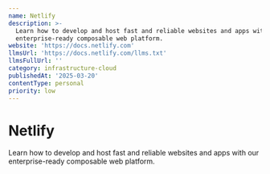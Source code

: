 ```yaml
---
name: Netlify
description: >-
  Learn how to develop and host fast and reliable websites and apps with our
  enterprise-ready composable web platform.
website: 'https://docs.netlify.com'
llmsUrl: 'https://docs.netlify.com/llms.txt'
llmsFullUrl: ''
category: infrastructure-cloud
publishedAt: '2025-03-20'
contentType: personal
priority: low
---
```


# Netlify

Learn how to develop and host fast and reliable websites and apps with our enterprise-ready composable web platform.

